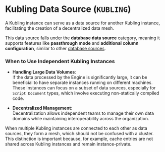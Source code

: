 
# Kubling Data Source (`KUBLING`)

A Kubling instance can serve as a data source for another Kubling instance, facilitating the creation of a decentralized data mesh.

This data source falls under the **database data source** category, meaning it supports features like **passthrough mode** and **additional column configuration**, 
similar to other [database sources](/Engine/ds/db-data-sources).

### When to Use Independent Kubling Instances
- **Handling Large Data Volumes**:  
  If the data processed by the Engine is significantly large, it can be beneficial to have separate instances running on different machines. These instances can focus on a subset of data sources, especially for `Script Document` types, which involve executing non-statically compiled code.

- **Decentralized Management**:  
  Decentralization allows independent teams to manage their own data domains while maintaining interoperability across the organization.

<Callout type='info'>
  When multiple Kubling instances are connected to each other as data sources, they form a mesh, which should not be confused with a cluster. 
  This distinction is important because, for example, cache entries are not shared across Kubling instances and remain instance-private.
</Callout>